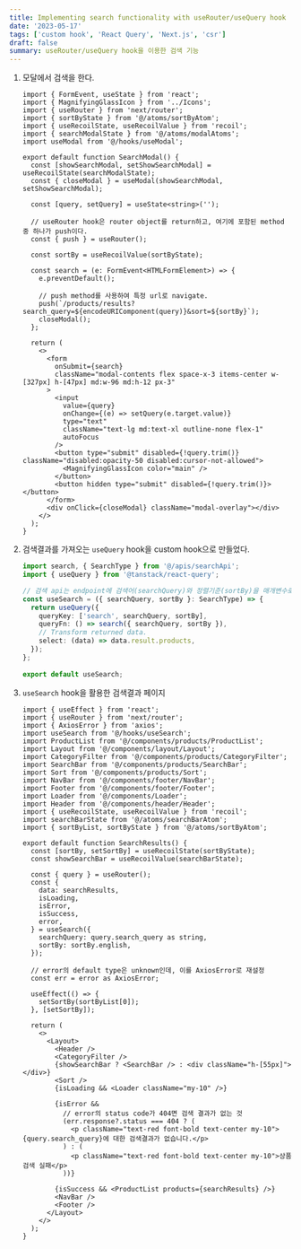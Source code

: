 ```yaml
---
title: Implementing search functionality with useRouter/useQuery hook
date: '2023-05-17'
tags: ['custom hook', 'React Query', 'Next.js', 'csr']
draft: false
summary: useRouter/useQuery hook을 이용한 검색 기능
---
```


1. 모달에서 검색을 한다.

    ```tsx:components/modals/SearchModal.tsx
    import { FormEvent, useState } from 'react';
    import { MagnifyingGlassIcon } from '../Icons';
    import { useRouter } from 'next/router';
    import { sortByState } from '@/atoms/sortByAtom';
    import { useRecoilState, useRecoilValue } from 'recoil';
    import { searchModalState } from '@/atoms/modalAtoms';
    import useModal from '@/hooks/useModal';

    export default function SearchModal() {
      const [showSearchModal, setShowSearchModal] = useRecoilState(searchModalState);
      const { closeModal } = useModal(showSearchModal, setShowSearchModal);

      const [query, setQuery] = useState<string>('');

      // useRouter hook은 router object를 return하고, 여기에 포함된 method 중 하나가 push이다.
      const { push } = useRouter();

      const sortBy = useRecoilValue(sortByState);

      const search = (e: FormEvent<HTMLFormElement>) => {
        e.preventDefault();

        // push method를 사용하여 특정 url로 navigate.
        push(`/products/results?search_query=${encodeURIComponent(query)}&sort=${sortBy}`);
        closeModal();
      };

      return (
        <>
          <form
            onSubmit={search}
            className="modal-contents flex space-x-3 items-center w-[327px] h-[47px] md:w-96 md:h-12 px-3"
          >
            <input
              value={query}
              onChange={(e) => setQuery(e.target.value)}
              type="text"
              className="text-lg md:text-xl outline-none flex-1"
              autoFocus
            />
            <button type="submit" disabled={!query.trim()} className="disabled:opacity-50 disabled:cursor-not-allowed">
              <MagnifyingGlassIcon color="main" />
            </button>
            <button hidden type="submit" disabled={!query.trim()}></button>
          </form>
          <div onClick={closeModal} className="modal-overlay"></div>
        </>
      );
    }
    ```

2. 검색결과를 가져오는 `useQuery` hook을 custom hook으로 만들었다.
    
    ```ts:hooks/useSearch.ts
    import search, { SearchType } from '@/apis/searchApi';
    import { useQuery } from '@tanstack/react-query';
    
    // 검색 api는 endpoint에 검색어(searchQuery)와 정렬기준(sortBy)을 매개변수로 받는다.  
    const useSearch = ({ searchQuery, sortBy }: SearchType) => {
      return useQuery({
        queryKey: ['search', searchQuery, sortBy],
        queryFn: () => search({ searchQuery, sortBy }),
        // Transform returned data.
        select: (data) => data.result.products,
      });
    };
  
    export default useSearch;
    ```

3. `useSearch` hook을 활용한 검색결과 페이지
    
    ```tsx:pages/products/results/index.tsx
    import { useEffect } from 'react';
    import { useRouter } from 'next/router';
    import { AxiosError } from 'axios';
    import useSearch from '@/hooks/useSearch';
    import ProductList from '@/components/products/ProductList';
    import Layout from '@/components/layout/Layout';
    import CategoryFilter from '@/components/products/CategoryFilter';
    import SearchBar from '@/components/products/SearchBar';
    import Sort from '@/components/products/Sort';
    import NavBar from '@/components/footer/NavBar';
    import Footer from '@/components/footer/Footer';
    import Loader from '@/components/Loader';
    import Header from '@/components/header/Header';
    import { useRecoilState, useRecoilValue } from 'recoil';
    import searchBarState from '@/atoms/searchBarAtom';
    import { sortByList, sortByState } from '@/atoms/sortByAtom';

    export default function SearchResults() {
      const [sortBy, setSortBy] = useRecoilState(sortByState);
      const showSearchBar = useRecoilValue(searchBarState);

      const { query } = useRouter();
      const {
        data: searchResults,
        isLoading,
        isError,
        isSuccess,
        error,
      } = useSearch({
        searchQuery: query.search_query as string,
        sortBy: sortBy.english,
      });
      
      // error의 default type은 unknown인데, 이를 AxiosError로 재설정
      const err = error as AxiosError;

      useEffect(() => {
        setSortBy(sortByList[0]);
      }, [setSortBy]);

      return (
        <>
          <Layout>
            <Header />
            <CategoryFilter />
            {showSearchBar ? <SearchBar /> : <div className="h-[55px]"></div>}
            <Sort />
            {isLoading && <Loader className="my-10" />}

            {isError &&
              // error의 status code가 404면 검색 결과가 없는 것
              (err.response?.status === 404 ? (
                <p className="text-red font-bold text-center my-10">{query.search_query}에 대한 검색결과가 없습니다.</p>
              ) : (
                <p className="text-red font-bold text-center my-10">상품 검색 실패</p>
              ))}

            {isSuccess && <ProductList products={searchResults} />}
            <NavBar />
            <Footer />
          </Layout>
        </>
      );
    }
    ```